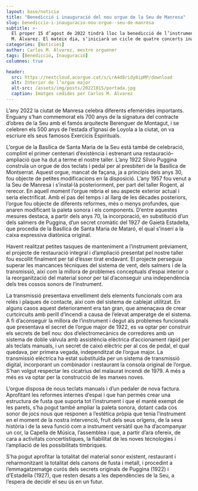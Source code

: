 ```yaml
---
layout: base/noticia
title: "Benedicció i inauguració del nou orgue de la Seu de Manresa"
slug: benediccio-i-inauguracio-nou-orgue--seu-de-manresa
subtitle: >-
  El proper 15 d’agost de 2022 tindrà lloc la benedicció de l’instrument recentment restaurat i ampliat per Carlos
  M. Álvarez. El mateix dia, s’iniciarà un cicle de quatre concerts inaugurals
categories: [Notícies]
author: Carlos M. Álvarez, mestre orguener
tags: [Benedicció, Inauguració]
columnes: true

header:
  src: https://nextcloud.acorgue.cat/s/LrA4d8ridy8ipMP/download
  alt: Interior de l’orgue major
  alt-src: /assets/img/posts/20221015/portada.jpg
  caption: Imatges cedides per Carlos M. Álvarez
---
```


L’any 2022 la ciutat de Manresa celebra diferents efemèrides importants. Enguany
s’han commemorat els 700 anys de la signatura del contracte d’obres de la Seu amb el
famós arquitecte Berenguer de Montagut, i
se celebren els 500 anys de l’estada d’Ignasi
de Loyola a la ciutat, on va escriure els seus
famosos Exercicis Espirituals.

L’orgue de la Basílica de Santa Maria de la
Seu està també de celebració, complint el
primer centenari d’existència i estrenant una
restauració–ampliació que ha dut a terme el
nostre taller. L’any 1922 Silvio Puggina
construïa un orgue de dos teclats i pedal
per al presbiteri de la Basílica de Montserrat. Aquest orgue, mancat de façana, ja a principis dels anys 30, fou objecte de petites
modificacions en la disposició. L’any 1957
fou venut a la Seu de Manresa i s’instal·là
posteriorment, per part del taller Rogent, al
rerecor. En aquell moment l’orgue rebria el
seu aspecte exterior actual i seria electrificat. Amb el pas del temps i al llarg de les
dècades posteriors, l’orgue fou objecte de diferents reformes, més o menys profundes,
que anaren modificant la paleta sonora i els
components. D’entre aquestes mesures destaca, a partir dels anys 70, la incorporació,
en substitució d’un dels salmers de Puggina,
d’un secret cromàtic del 1927 de Gaietà Estadella, que procedia de la Basílica de Santa Maria de Mataró, el qual s’inserí a la caixa
expressiva diatònica original.

Havent realitzat petites tasques de manteniment a l’instrument prèviament, el projecte
de restauració integral i d’ampliació presentat pel nostre taller fou escollit finalment
per tal d’ésser tirat endavant. El projecte
perseguia superar les mancances tècniques
del sistema de vent, dels salmers i de la
transmissió, així com la millora de problemes conceptuals d’espai interior o la reorganització del material sonor per tal d’aconseguir una independència dels tres cossos
sonors de l’instrument.

La transmissió presentava envelliment dels
elements funcionals com ara relés i plaques
de contacte, així com del sistema de cablejat utilitzat. En alguns casos aquest deteriorament era tan gran, que amenaçava de
crear curtcircuits amb perill d’incendi a
causa de l’elevat amperatge de el sistema.
A fi d’aconseguir la millora de l’instrument
i degut als problemes funcionals que presentava el secret de l’orgue major de 1922,
es va optar per construir els secrets de bell
nou: dos d’electromecànics de corredores
amb un sistema de doble vàlvula amb assistència elèctrica d’accionament ràpid per als
teclats manuals, i un secret de caixó elèctric per al cos de pedal, el qual quedava, per
primera vegada, independitzat de l’orgue
major. La transmissió elèctrica ha estat
substituïda per un sistema de transmissió
digital, incorporant un combinador i restaurant la consola original de l’orgue. S’han
volgut respectar les cicatrius del malaurat
incendi de 1979. A més a més es va optar
per la construcció de les manxes noves.

L’orgue disposa de nous teclats manuals i
d’un pedaler de nova factura. Aprofitant les
reformes internes d’espai i que han permès
crear una estructura de fusta que suporta tot
l’instrument i que el manté exempt de les
parets, s’ha pogut també ampliar la paleta
sonora, dotant cada cos sonor de jocs nous
que responen a l’estètica pròpia que tenia
l’instrument en el moment de la nostra intervenció, fruit dels seus orígens, de la seva
història i de la seva funció com a instrument
versàtil que ha d’acompanyar un cor, la Capella de Música, l’assemblea i que, a partir
d’ara ofereix, de cara a activitats concertístiques, la fiabilitat de les noves tecnologies i
l’ampliació de les possibilitats tímbriques.

S’ha pogut aprofitar la totalitat del material
sonor existent, restaurant i reharmonitzant
la totalitat dels canons de fusta i metall, i
procedint a l’emmagatzematge curós dels
secrets originals de Puggina (1922) i d’Estadella (1927), que resten desats a les dependències de la Seu, a l’espera de decidir el
seu ús en un futur.

